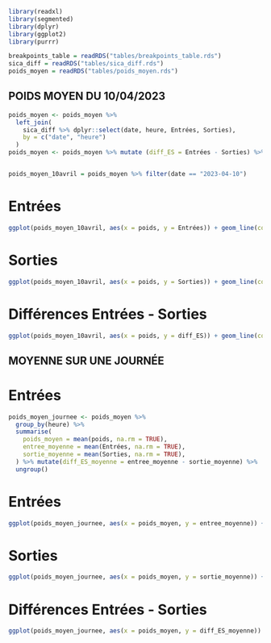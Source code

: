 ```r
library(readxl)
library(segmented)
library(dplyr)
library(ggplot2)
library(purrr)
```


```r
breakpoints_table = readRDS("tables/breakpoints_table.rds")
sica_diff = readRDS("tables/sica_diff.rds")
poids_moyen = readRDS("tables/poids_moyen.rds")
```

## POIDS MOYEN DU 10/04/2023
```r
poids_moyen <- poids_moyen %>%
  left_join(
    sica_diff %>% dplyr::select(date, heure, Entrées, Sorties),
    by = c("date", "heure")
  )
poids_moyen <- poids_moyen %>% mutate (diff_ES = Entrées - Sorties) %>% drop_na(Entrées, Sorties)


poids_moyen_10avril = poids_moyen %>% filter(date == "2023-04-10")
```

# Entrées
```r
ggplot(poids_moyen_10avril, aes(x = poids, y = Entrées)) + geom_line(colour ="skyblue") + geom_point(colour ="red") + theme_minimal()
```

# Sorties
```r
ggplot(poids_moyen_10avril, aes(x = poids, y = Sorties)) + geom_line(colour ="skyblue") + geom_point(colour ="red") + theme_minimal()
```

# Différences Entrées - Sorties
```r
ggplot(poids_moyen_10avril, aes(x = poids, y = diff_ES)) + geom_line(colour ="skyblue") + geom_point(colour ="red") + theme_minimal()
```


## MOYENNE SUR UNE JOURNÉE

# Entrées
```r
poids_moyen_journee <- poids_moyen %>%
  group_by(heure) %>%
  summarise(
    poids_moyen = mean(poids, na.rm = TRUE),
    entree_moyenne = mean(Entrées, na.rm = TRUE),
    sortie_moyenne = mean(Sorties, na.rm = TRUE),
  ) %>% mutate(diff_ES_moyenne = entree_moyenne - sortie_moyenne) %>%
  ungroup()
```

# Entrées
```r
ggplot(poids_moyen_journee, aes(x = poids_moyen, y = entree_moyenne)) + geom_line(colour ="skyblue") + geom_point(colour ="red") + theme_minimal()
```

# Sorties
```r
ggplot(poids_moyen_journee, aes(x = poids_moyen, y = sortie_moyenne)) + geom_line(colour ="skyblue") + geom_point(colour ="red") + theme_minimal()
```

# Différences Entrées - Sorties
```r
ggplot(poids_moyen_journee, aes(x = poids_moyen, y = diff_ES_moyenne)) + geom_line(colour ="skyblue") + geom_point(colour ="red") + theme_minimal()
```